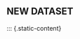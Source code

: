 ## NEW DATASET

::: {.static-content}

<div id="new-content" style="display: none;">

Dataset description

<div class="button-container">
  <a href="" download class="download-button">
    Download CSV
  </a>
</div>

<div class="description-grid">

  <div class="field-label">CSV Name</div><div class="field-value">TBD</div>
  <div class="field-label">Dataset Characteristics</div><div class="field-value">TBD</div>
  <div class="field-label">Subject Area</div><div class="field-value">TBD</div>
  <div class="field-label">Associated Tasks</div><div class="field-value">TBD</div>
  <div class="field-label">Feature Type</div><div class="field-value">TBD</div>
  <div class="field-label">Instances</div><div class="field-value">TBD</div>
  <div class="field-label">Features</div><div class="field-value">TBD</div>
  <div class="field-label">Has Missing Values?</div><div class="field-value">TBD</div>

</div>

<div class="table-container">
  <table class="styled-table">
    <thead>
      <tr>
        <th>Variable Name</th>
        <th>Role</th>
        <th>Type</th>
        <th>Description</th>
        <th>Units</th>
        <th>Missing Values</th>
      </tr>
    </thead>
    <tbody>
      <tr>
        <td>TBD</td>
        <td>TBD</td>
        <td>TBD</td>
        <td>TBD</td>
        <td>TBD</td>
        <td>TBD</td>
      </tr>
    </tbody>
  </table>
</div>

:::

:::{.grid-container}

<div class="grid-item" data-tags="na">
  <img src="img/dataset.png" width="20px" height="20px">
  <h3>Dataset Example A</h3>
  <p>
<strong>Inquiry</strong>: TBD

<strong>Code Tags</strong>: TBD

<strong>Data Science Tags</strong>: TBD

<strong>Library Tags</strong>: TBD

<strong>Developer</strong>: TBD
</p>
  <a href="" class="btn btn-outline-dark">Notebook</a>
  <a href="" class="btn btn-outline-dark">GitHub</a>
</div>


<div class="grid-item" data-tags="na">
  <img src="img/dataset.png" width="20px" height="20px">
  <h3>Dataset Example B</h3>
  <p>
<strong>Inquiry</strong>: TBD

<strong>Code Tags</strong>: TBD

<strong>Data Science Tags</strong>: TBD

<strong>Library Tags</strong>: TBD

<strong>Developer</strong>: TBD
</p>
  <a href="" class="btn btn-outline-dark">Notebook</a>
  <a href="" class="btn btn-outline-dark">GitHub</a>
</div>


<div class="grid-item" data-tags="na">
  <img src="img/dataset.png" width="20px" height="20px">
  <h3>Dataset Example C</h3>
  <p>
<strong>Inquiry</strong>: TBD

<strong>Code Tags</strong>: TBD

<strong>Data Science Tags</strong>: TBD

<strong>Library Tags</strong>: TBD

<strong>Developer</strong>: TBD
</p>
  <a href="" class="btn btn-outline-dark">Notebook</a>
  <a href="" class="btn btn-outline-dark">GitHub</a>
</div>

:::

::: {.static-content}

> Attribution: TBD

:::

</div>
